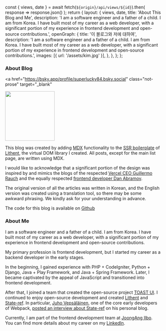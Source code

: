   const { views, date } = await fetch(`${origin}/api/views/${id}`).then(
    response => response.json()
  );
  return {
    layout: {
      views,
      date,
      title: 'About This Blog and Me',
      description:
        'I am a software engineer and a father of a child. I am from Korea. I have built most of my career as a web developer, with a significant portion of my experience in frontend development and open-source contributions.',
      openGraph: {
        title: '이 블로그와 저에 대하여',
        description:
          'I am a software engineer and a father of a child. I am from Korea. I have built most of my career as a web developer, with a significant portion of my experience in frontend development and open-source contributions.',
        images: [{ url: '/assets/kim.jpg' }],
      },
    },
  };
};

### About Blog

<a
  href="https://bsky.app/profile/superlucky84.bsky.social"
  class="not-prose"
  target="_blank"
>
  <img
    alt="Guillermo Rauch"
    width="160"
    height="160"
    decoding="async"
    data-nimg="1"
    class="rounded-full bg-gray-100 block mt-0 mb-5 mx-auto sm:float-right sm:ml-5 sm:mb-5 grayscale hover:grayscale-0"
    src="/assets/kim.jpg"
    style="color: transparent;"
  />
</a>

This blog was created by adding [MDX](https://mdxjs.com/) functionality to the [SSR boilerplate](https://github.com/superlucky84/lithent/tree/master/createLithent/express#welcome-to-lithent-ssr-boilerplate) of [Lithent](https://github.com/superlucky84/lithent), the virtual DOM library I created. All posts, except for the main list page, are written using MDX.

I would like to acknowledge that a significant portion of the design was inspired by and mimics the blogs of the respected [Vercel CEO Guillermo Rauch](https://rauchg.com/) and the equally respected [frontend developer Dan Abramov](https://overreacted.io/).

The original version of all the articles was written in Korean, and the English version was created using a translation tool, so there may be some awkward phrasing. We kindly ask for your understanding in advance.

The code for this blog is available on [Github](https://github.com/superlucky84/blog)

### About Me

I am a software engineer and a father of a child. I am from Korea. I have built most of my career as a web developer, with a significant portion of my experience in frontend development and open-source contributions.

My primary profession is frontend development, but I started my career as a backend developer in the early stages.

In the beginning, I gained experience with PHP + CodeIgniter, Python + Django, Java + Play Framework, and Java + Spring Framework. Later, I became captivated by the appeal of JavaScript and transitioned into frontend development.

After that, I joined a team that created the open-source project [TOAST UI](https://ui.toast.com/). I continued to enjoy open-source development and created [Lithent](https://github.com/superlucky84/lithent) and [State-ref](https://github.com/superlucky84/state-ref). In particular, [Juho Vepsäläinen](https://survivejs.com/about-me/), one of the core early developers of Webpack, [posted an interview about State-ref](https://survivejs.com/blog/state-ref-interview/) on his personal blog.

Currently, I am part of the frontend development team at [JoongAng Ilbo](https://www.joongang.co.kr/). You can find more details about my career on my [LinkedIn](https://www.linkedin.com/in/superlucky84/).
